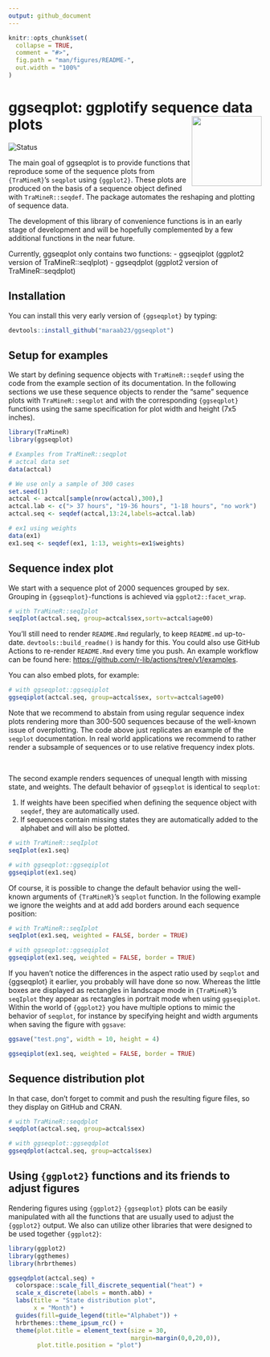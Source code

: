 ```yaml
---
output: github_document
---
```


<!-- README.md is generated from README.Rmd. Please edit that file -->

```r
knitr::opts_chunk$set(
  collapse = TRUE,
  comment = "#>",
  fig.path = "man/figures/README-",
  out.width = "100%"
)
```

# ggseqplot: ggplotify sequence data plots <img src='man/figures/logo.png' align="right" height="139" />

<!-- badges: start -->
![Status](https://img.shields.io/badge/status-early%20release-yellowgreen)
<!-- badges: end -->

The main goal of ggseqplot is to provide functions that reproduce some of the sequence 
plots from `{TraMineR}`'s `seqplot` using `{ggplot2}`. These plots are produced on the basis of a sequence object defined with `TraMineR::seqdef`. The package automates the 
reshaping and plotting of sequence data.

The development of this library of convenience functions is in an early stage of development and will be hopefully complemented by a few additional functions in the near future.

Currently, ggseqplot only contains two functions:
  - ggseqiplot (ggplot2 version of TraMineR::seqIplot)
  - ggseqdplot (ggplot2 version of TraMineR::seqdplot)


## Installation

You can install this very early version of `{ggseqplot}` by typing:

``` r
devtools::install_github("maraab23/ggseqplot")
```

## Setup for examples

We start by defining sequence objects with `TraMineR::seqdef` using the code from the example section of its documentation. In the following sections we use these sequence
objects to render the "same" sequence plots with `TraMineR::seqplot` and with the corresponding `{ggseqplot}` functions using the same specification for plot width 
and height (7x5 inches).


```r
library(TraMineR)
library(ggseqplot)

# Examples from TraMineR::seqplot
# actcal data set
data(actcal)

# We use only a sample of 300 cases
set.seed(1)
actcal <- actcal[sample(nrow(actcal),300),]
actcal.lab <- c("> 37 hours", "19-36 hours", "1-18 hours", "no work")
actcal.seq <- seqdef(actcal,13:24,labels=actcal.lab)

# ex1 using weights
data(ex1)
ex1.seq <- seqdef(ex1, 1:13, weights=ex1$weights)
```

## Sequence index plot

We start with a sequence plot of 2000 sequences grouped by sex. Grouping in 
`{ggseqplot}`-functions is achieved via `ggplot2::facet_wrap`.

```r
# with TraMineR::seqIplot
seqIplot(actcal.seq, group=actcal$sex,sortv=actcal$age00)
```

You'll still need to render `README.Rmd` regularly, to keep `README.md` up-to-date. `devtools::build_readme()` is handy for this. You could also use GitHub Actions to re-render `README.Rmd` every time you push. An example workflow can be found here: <https://github.com/r-lib/actions/tree/v1/examples>.

You can also embed plots, for example:

```r
# with ggseqplot::ggseqiplot
ggseqiplot(actcal.seq, group=actcal$sex, sortv=actcal$age00)
```

Note that we recommend to abstain from using regular sequence index plots rendering more than 300-500 sequences because of the well-known issue of overplotting. The code above just replicates an example of the `seqplot` documentation. In real world applications we recommend to rather render a subsample of sequences or to use relative frequency index plots.

\

The second example renders sequences of unequal length with missing state, and weights.
The default behavior of `ggseqplot` is identical to `seqplot`:

1. If weights have been specified when defining the sequence object with `seqdef`, they are automatically used. 
2. If sequences contain missing states they are automatically added to the alphabet and will also be plotted. 

```r
# with TraMineR::seqIplot
seqIplot(ex1.seq)
```


```r
# with ggseqplot::ggseqiplot
ggseqiplot(ex1.seq)
```

Of course, it is possible to change the default behavior using the well-known arguments of `{TraMineR}`'s `seqplot` function. In the following example we ignore the weights and at add add borders around each sequence position:  

```r
# with TraMineR::seqIplot
seqIplot(ex1.seq, weighted = FALSE, border = TRUE)
```


```r
# with ggseqplot::ggseqiplot
ggseqiplot(ex1.seq, weighted = FALSE, border = TRUE)
```

If you haven't notice the differences in the aspect ratio used by `seqplot` and {ggseqplot} it earlier, you probably will have done so now. Whereas the little boxes are displayed as rectangles in landscape mode in `{TraMineR}`'s `seqIplot` they appear as rectangles in portrait mode when using `ggseqiplot`. Within the world of `{ggplot2}` you have multiple options to mimic the behavior of `seqplot`, for instance by specifying height and width arguments when saving the figure with `ggsave`:

```r
ggsave("test.png", width = 10, height = 4)
```

```r
ggseqiplot(ex1.seq, weighted = FALSE, border = TRUE)
``` 


## Sequence distribution plot


In that case, don't forget to commit and push the resulting figure files, so they display on GitHub and CRAN.

```r
# with TraMineR::seqdplot
seqdplot(actcal.seq, group=actcal$sex)
```

```r
# with ggseqplot::ggseqdplot
ggseqdplot(actcal.seq, group=actcal$sex)
```

## Using `{ggplot2}` functions and its friends to adjust figures

Rendering figures using `{ggplot2}` `{ggseqplot}` plots can be easily manipulated with all the functions that are 
usually used to adjust the `{ggplot2}` output. We also can utilize other libraries that were designed to be used together `{ggplot2}`:

```r

library(ggplot2)
library(ggthemes)
library(hrbrthemes)

ggseqdplot(actcal.seq) +
  colorspace::scale_fill_discrete_sequential("heat") +
  scale_x_discrete(labels = month.abb) +
  labs(title = "State distribution plot",
       x = "Month") +
  guides(fill=guide_legend(title="Alphabet")) +
  hrbrthemes::theme_ipsum_rc() +
  theme(plot.title = element_text(size = 30, 
                                  margin=margin(0,0,20,0)),
        plot.title.position = "plot")
```

